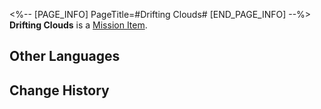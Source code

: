 <%-- [PAGE_INFO]
PageTitle=#Drifting Clouds#
[END_PAGE_INFO] --%>
{{Item Infobox
|id          = 140230
|image       = Item Drifting Clouds.png{{subst:void|<!--$UPLOAD:<<SpriteOutput/ItemFigures/140230.png>-<Item Drifting Clouds.png>-<Item Icons>>-->}}
|type        = Mission Item
|invCategory = Missions
|rarity      = 3
|effect      = 
|description = A collection of poems left by a Vidyadhara poet from the Xianzhou Luofu that contains 523 untitled poems, and the themes are almost all about extremely mundane things.
}}
{{Description|''"To those who love poetry: Whoever does not talk about this collection is shallow and ignorant."''}}
'''Drifting Clouds''' is a [[Mission Item]].

==Other Languages==
{{Other Languages
|en   = Drifting Clouds
|zhs  = 流云集
|zht  = 流雲集
|ja   = 流雲集
|ko   = 유운집
|es   = Nubes pasajeras
|fr   = Nuages à la dérive
|ru   = «Собрание проплывающих облаков»
|th   = บทเมฆาลอยล่อง
|vi   = Lưu Vân Tập
|de   = Treibende Wolken
|id   = Kidung Awan
|pt   = Nuvens à Deriva
}}

==Change History==
{{Change History|1.2}}